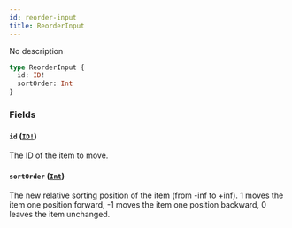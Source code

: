 ```yaml
---
id: reorder-input
title: ReorderInput
---
```


No description

```graphql
type ReorderInput {
  id: ID!
  sortOrder: Int
}
```

### Fields

#### `id` ([`ID!`](/developer/api-reference/scalars/id.mdx))

The ID of the item to move.

#### `sortOrder` ([`Int`](/developer/api-reference/scalars/int.mdx))

The new relative sorting position of the item (from -inf to +inf). 1 moves the item one position forward, -1 moves the item one position backward, 0 leaves the item unchanged.
